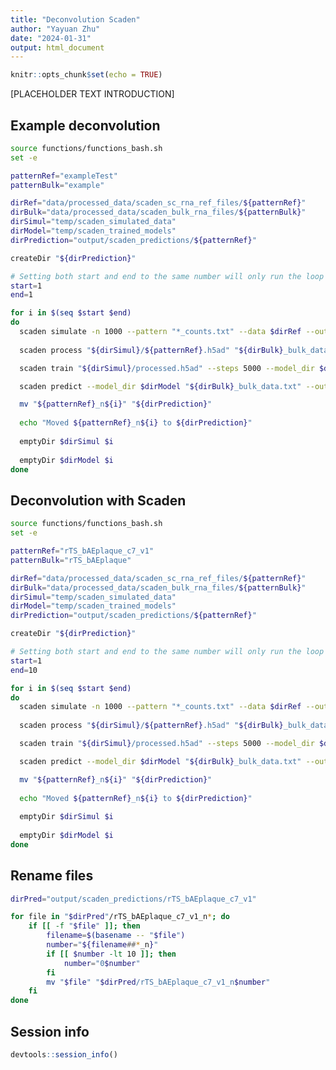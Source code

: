 ```yaml
---
title: "Deconvolution Scaden"
author: "Yayuan Zhu"
date: "2024-01-31"
output: html_document
---
```


```r
knitr::opts_chunk$set(echo = TRUE)
```

[PLACEHOLDER TEXT INTRODUCTION]

## Example deconvolution

```bash
source functions/functions_bash.sh
set -e

patternRef="exampleTest"
patternBulk="example"

dirRef="data/processed_data/scaden_sc_rna_ref_files/${patternRef}"
dirBulk="data/processed_data/scaden_bulk_rna_files/${patternBulk}"
dirSimul="temp/scaden_simulated_data"
dirModel="temp/scaden_trained_models"
dirPrediction="output/scaden_predictions/${patternRef}"

createDir "${dirPrediction}"

# Setting both start and end to the same number will only run the loop once
start=1
end=1

for i in $(seq $start $end)
do
  scaden simulate -n 1000 --pattern "*_counts.txt" --data $dirRef --out $dirSimul
  
  scaden process "${dirSimul}/${patternRef}.h5ad" "${dirBulk}_bulk_data.txt" --processed_path "${dirSimul}/processed.h5ad"

  scaden train "${dirSimul}/processed.h5ad" --steps 5000 --model_dir $dirModel

  scaden predict --model_dir $dirModel "${dirBulk}_bulk_data.txt" --outname "${patternRef}_n${i}"

  mv "${patternRef}_n${i}" "${dirPrediction}"
  
  echo "Moved ${patternRef}_n${i} to ${dirPrediction}"
  
  emptyDir $dirSimul $i
  
  emptyDir $dirModel $i
done
```

## Deconvolution with Scaden

```bash
source functions/functions_bash.sh
set -e

patternRef="rTS_bAEplaque_c7_v1"
patternBulk="rTS_bAEplaque"

dirRef="data/processed_data/scaden_sc_rna_ref_files/${patternRef}"
dirBulk="data/processed_data/scaden_bulk_rna_files/${patternBulk}"
dirSimul="temp/scaden_simulated_data"
dirModel="temp/scaden_trained_models"
dirPrediction="output/scaden_predictions/${patternRef}"

createDir "${dirPrediction}"

# Setting both start and end to the same number will only run the loop once
start=1
end=10

for i in $(seq $start $end)
do
  scaden simulate -n 1000 --pattern "*_counts.txt" --data $dirRef --out $dirSimul
  
  scaden process "${dirSimul}/${patternRef}.h5ad" "${dirBulk}_bulk_data.txt" --processed_path "${dirSimul}/processed.h5ad"

  scaden train "${dirSimul}/processed.h5ad" --steps 5000 --model_dir $dirModel

  scaden predict --model_dir $dirModel "${dirBulk}_bulk_data.txt" --outname "${patternRef}_n${i}"

  mv "${patternRef}_n${i}" "${dirPrediction}"
  
  echo "Moved ${patternRef}_n${i} to ${dirPrediction}"
  
  emptyDir $dirSimul $i
  
  emptyDir $dirModel $i
done
```

## Rename files

```bash
dirPred="output/scaden_predictions/rTS_bAEplaque_c7_v1"

for file in "$dirPred"/rTS_bAEplaque_c7_v1_n*; do
    if [[ -f "$file" ]]; then
        filename=$(basename -- "$file")
        number="${filename##*_n}"
        if [[ $number -lt 10 ]]; then
            number="0$number"
        fi
        mv "$file" "$dirPred/rTS_bAEplaque_c7_v1_n$number"
    fi
done
```

## Session info

```r
devtools::session_info()
```
